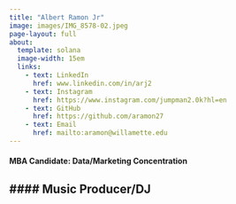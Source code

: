 ```yaml
---
title: "Albert Ramon Jr"
image: images/IMG_8578-02.jpeg
page-layout: full
about: 
  template: solana
  image-width: 15em
  links:
    - text: LinkedIn
      href: www.linkedin.com/in/arj2
    - text: Instagram 
      href: https://www.instagram.com/jumpman2.0k?hl=en
    - text: GitHub
      href: https://github.com/aramon27
    - text: Email
      href: mailto:aramon@willamette.edu
---
```

#### MBA Candidate: Data/Marketing Concentration

#### Music Producer/DJ
---
